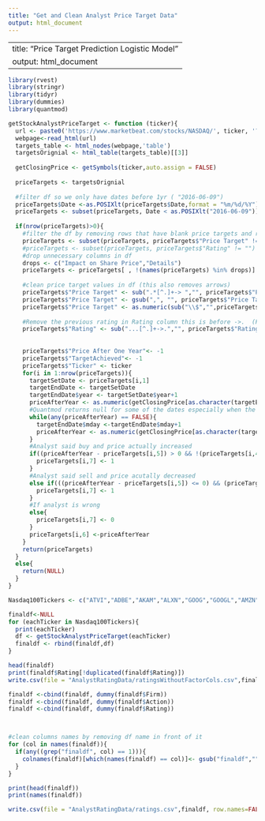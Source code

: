 ```yaml
---
title: "Get and Clean Analyst Price Target Data"
output: html_document
---
```


---
title: "Price Target Prediction Logistic Model"
output: html_document
---

```r
library(rvest)
library(stringr)
library(tidyr)
library(dummies)
library(quantmod)
```


```r
getStockAnalystPriceTarget <- function (ticker){
  url <- paste0('https://www.marketbeat.com/stocks/NASDAQ/', ticker, '?MostRecent=0')
  webpage<-read_html(url)
  targets_table <- html_nodes(webpage,'table')
  targetsOrignial <- html_table(targets_table)[[3]]
  
  getClosingPrice <- getSymbols(ticker,auto.assign = FALSE)
  
  priceTargets <- targetsOrignial
  
  #filter df so we only have dates before 1yr ( "2016-06-09")
  priceTargets$Date <-as.POSIXlt(priceTargets$Date,format = "%m/%d/%Y")
  priceTargets <- subset(priceTargets, Date < as.POSIXlt("2016-06-09"))
  
  if(nrow(priceTargets)>0){
    #filter the df by removing rows that have blank price targets and ratings
    priceTargets <- subset(priceTargets, priceTargets$"Price Target" != "")
    #priceTargets <- subset(priceTargets, priceTargets$"Rating" != "")
    #drop unnecessary columns in df
    drops <- c("Impact on Share Price","Details")
    priceTargets <- priceTargets[ , !(names(priceTargets) %in% drops)]
    
    #clean price target values in df (this also removes arrows)
    priceTargets$"Price Target" <- sub(".*[^.]+-> ","", priceTargets$"Price Target")
    priceTargets$"Price Target" <- gsub(",", "", priceTargets$"Price Target")
    priceTargets$"Price Target" <- as.numeric(sub("\\$","",priceTargets$"Price Target"))
    
    #Remove the previous rating in Rating column this is before ->.  (For ex.  Hold -> Buy will become Buy). We are only considering current ratings.
    priceTargets$"Rating" <- sub("...[^.]+->.","", priceTargets$"Rating")
    
    
    priceTargets$"Price After One Year"<- -1
    priceTargets$"TargetAchieved"<- -1
    priceTargets$"Ticker" <- ticker
    for(i in 1:nrow(priceTargets)){
      targetSetDate <- priceTargets[i,1]
      targetEndDate <- targetSetDate
      targetEndDate$year <- targetSetDate$year+1
      priceAfterYear <- as.numeric(getClosingPrice[as.character(targetEndDate)][,4])
      #Quantmod returns null for some of the dates especially when the day is saturday, sunday, or holiday
      while(any(priceAfterYear) == FALSE){
        targetEndDate$mday <-targetEndDate$mday+1
        priceAfterYear <- as.numeric(getClosingPrice[as.character(targetEndDate)][,4])
      }
      #Analyst said buy and price actually increased
      if((priceAfterYear - priceTargets[i,5]) > 0 && !(priceTargets[i,4] %in% c('Underweight','Sell','Underperform'))){
        priceTargets[i,7] <- 1
      }
      #Analyst said sell and price acutally decreased
      else if(((priceAfterYear - priceTargets[i,5]) <= 0) && (priceTargets[i,4] %in% c('Underweight','Sell','Underperform'))){
        priceTargets[i,7] <- 1
      }
      #If analyst is wrong
      else{
        priceTargets[i,7] <- 0
      }
      priceTargets[i,6] <-priceAfterYear
    }
    return(priceTargets)
  }
  else{
    return(NULL)
  }
}

```



```r
Nasdaq100Tickers <- c("ATVI","ADBE","AKAM","ALXN","GOOG","GOOGL","AMZN","AAL","AMGN","ADI","AAPL","AMAT","ADSK","ADP","BIDU","BIIB","BMRN","AVGO","CA","CELG","CERN","CHTR","CHKP","CTAS","CSCO","CTXS","CTSH","CMCSA","COST","CSX","CTRP","XRAY","DISCA","DISCK","DISH","DLTR","EBAY","EA","EXPE","ESRX","FB","FAST","FISV","GILD","HAS","HSIC","HOLX","IDXX","ILMN","INCY","INTC","INTU","ISRG","JBHT","JD","KLAC","LRCX","LBTYA","LBTYK","LILA","LILAK","LVNTA","QVCA","MAR","MAT","MXIM","MCHP","MU","MSFT","MDLZ","MNST","MYL","NTES","NFLX","NCLH","NVDA","ORLY","PCAR","PAYX","PYPL","QCOM","REGN","ROST","STX","SHPG","SIRI","SWKS","SBUX","SYMC","TMUS","TSLA","TXN","KHC","PCLN","TSCO","FOX","FOXA","ULTA","VRSK","VRTX","VIAB","VOD","WBA","WDC","WYNN","XLNX","YHOO")

finaldf<-NULL
for (eachTicker in Nasdaq100Tickers){
  print(eachTicker)
  df <- getStockAnalystPriceTarget(eachTicker)
  finaldf <- rbind(finaldf,df)
}

head(finaldf)
print(finaldf$Rating[!duplicated(finaldf$Rating)])
write.csv(file = "AnalystRatingData/ratingsWithoutFactorCols.csv",finaldf, row.names=FALSE)
```


```r
finaldf <-cbind(finaldf, dummy(finaldf$Firm))
finaldf <-cbind(finaldf, dummy(finaldf$Action))
finaldf <-cbind(finaldf, dummy(finaldf$Rating))



#clean columns names by removing df name in front of it
for (col in names(finaldf)){
  if(any((grep("finaldf", col) == 1))){
    colnames(finaldf)[which(names(finaldf) == col)]<- gsub("finaldf","",col)
  }
}

print(head(finaldf))
print(names(finaldf))

write.csv(file = "AnalystRatingData/ratings.csv",finaldf, row.names=FALSE)

```

